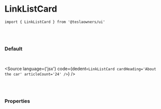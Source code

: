 

<Meta title='02. Molecules / LinkListCard' component={LinkListCard} />

# LinkListCard

`import { LinkListCard } from '@teslaowners/ui'`

<br />
<br />

### Default

<br />

<Story name='Default'>
  <div className='doc-story__preview' style={{ zoom: '100%' }}>
    <div className='flex items-center gap-4'>
      <LinkListCard cardHeading='About the car' articleCount='24' />
    </div>
  </div>
</Story>

<Source
  language={'jsx'}
  code={dedent`<LinkListCard cardHeading='About the car' articleCount='24' />`}
/>

<br />
<br />

### Properties

<ArgsTable of={LinkListCard} />
